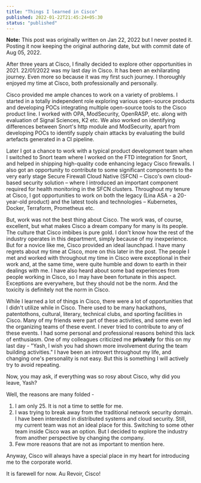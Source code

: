 ```yaml
---
title: "Things I learned in Cisco"
published: 2022-01-22T21:45:24+05:30
status: "published"
---
```


**Note:** This post was originally written on Jan 22, 2022 but I never posted
it. Posting it now keeping the original authoring date, but with commit date of
Aug 05, 2022.

After three years at Cisco, I finally decided to explore other opportunities
in 2021. 22/01/2022 was my last day in Cisco. It has been an exhilarating
journey. Even more so because it was my first such journey. I thoroughly enjoyed
my time at Cisco, both professionally and personally.

Cisco provided me ample chances to work on a variety of problems. I started in a
totally independent role exploring various open-source products and developing
POCs integrating multiple open-source tools to the Cisco product line. I worked
with OPA, ModSecurity, OpenRASP, etc. along with evaluation of Signal Sciences,
K2 etc. We also worked on identifying differences between Snort's http module
and ModSecurity, apart from developing POCs to identify supply chain attacks by
evaluating the build artefacts generated in a CI pipeline.

Later I got a chance to work with a typical product development team when I
switched to Snort team where I worked on the FTD integration for Snort, and
helped in shipping high-quality code enhancing legacy Cisco firewalls. I also
got an opportunity to contribute to some significant components to the very
early stage Secure Firewall Cloud Native (SFCN) – Cisco's own cloud-based
security solution – where I introduced an important component required for
health monitoring in the SFCN clusters. Throughout my tenure at Cisco, I got
opportunities to work on both the legacy (Lina ASA - a 20-year-old product) and
the latest tools and technologies – Kubernetes, Docker, Terraform, Prometheus
etc.

But, work was not the best thing about Cisco. The work was, of course,
excellent, but what makes Cisco a dream company for many is its people. The
culture that Cisco imbibes is pure gold. I don't know how the rest of the
industry operates in this department, simply because of my inexperience. But for
a novice like me, Cisco provided an ideal launchpad. I have many regrets about
my time at Cisco, more on this later in the post. The people I met and worked
with throughout my time in Cisco were exceptional in their work and, at the same
time, were quite humble and down to earth in their dealings with me. I have also
heard about some bad experiences from people working in Cisco, so I may have
been fortunate in this aspect. Exceptions are everywhere, but they should not be
the norm. And the toxicity is definitely not the norm in Cisco.

While I learned a lot of things in Cisco, there were a lot of opportunities that
I didn't utilize while in Cisco. There used to be many hackathons, patentothons,
cultural, literary, technical clubs, and sporting facilities in Cisco. Many of
my friends were part of these activities, and some even led the organizing teams
of these event. I never tried to contribute to any of these events. I had some
personal and professional reasons behind this lack of enthusiasm. One of my
colleagues criticized me **privately** for this on my last day - "Yash, I wish
you had shown more involvement during the team building activities." I have been
an introvert throughout my life, and changing one's personality is not easy. But
this is something I will actively try to avoid repeating.

Now, you may ask, if everything was so rosy about Cisco, why did you leave,
Yash?

Well, the reasons are many folded -

1. I am only 25. It is not a time to settle for me.
2. I was trying to break away from the traditional network security domain. I
   have been interested in distributed systems and cloud security. Still, my
   current team was not an ideal place for this. Switching to some other team
   inside Cisco was an option. But I decided to explore the industry from
   another perspective by changing the company.
3. Few more reasons that are not as important to mention here.

Anyway, Cisco will always have a special place in my heart for introducing me to
the corporate world.

It is farewell for now. Au Revoir, Cisco!
